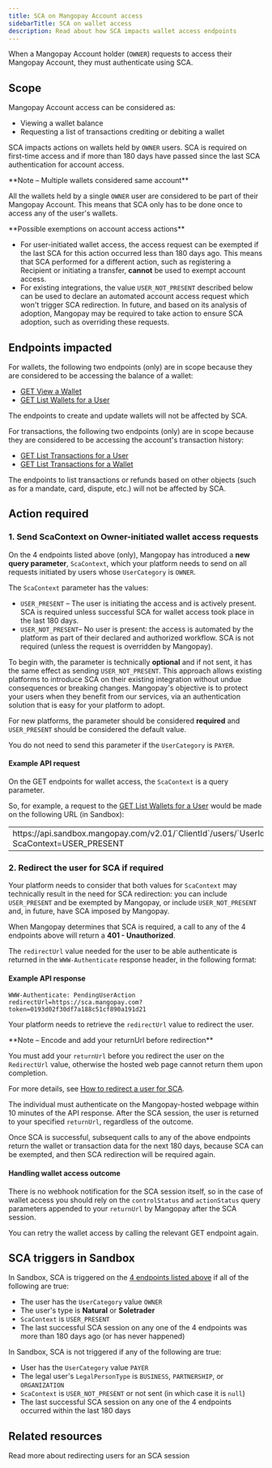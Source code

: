 ```yaml
---
title: SCA on Mangopay Account access 
sidebarTitle: SCA on wallet access
description: Read about how SCA impacts wallet access endpoints
---
```


When a Mangopay Account holder (`OWNER`) requests to access their Mangopay Account, they must authenticate using SCA. 

## Scope

Mangopay Account access can be considered as:

- Viewing a wallet balance
- Requesting a list of transactions crediting or debiting a wallet

SCA impacts actions on wallets held by `OWNER` users. SCA is required on first-time access and if more than 180 days have passed since the last SCA authentication for account access.

<Note>
**Note – Multiple wallets considered same account**

All the wallets held by a single `OWNER` user are considered to be part of their Mangopay Account. This means that SCA only has to be done once to access any of the user's wallets. 
</Note>

<Info>
**Possible exemptions on account access actions**

- For user-initiated wallet access, the access request can be exempted if the last SCA for this action occurred less than 180 days ago. This means that SCA performed for a different action, such as registering a Recipient or initiating a transfer, **cannot** be used to exempt account access.
- For existing integrations, the value `USER_NOT_PRESENT` described below can be used to declare an automated account access request which won't trigger SCA redirection. In future, and based on its analysis of adoption, Mangopay may be required to take action to ensure SCA adoption, such as overriding these requests.
</Info>


## Endpoints impacted

For wallets, the following two endpoints (only) are in scope because they are considered to be accessing the balance of a wallet: 

- [GET View a Wallet](/api-reference/wallets/view-wallet)
- [GET List Wallets for a User](/api-reference/wallets/list-wallets-user)

The endpoints to create and update wallets will not be affected by SCA.

For transactions, the following two endpoints (only) are in scope because they are considered to be accessing the account's transaction history:

- [GET List Transactions for a User](/api-reference/transactions/list-transactions-user)
- [GET List Transactions for a Wallet](/api-reference/transactions/list-transactions-wallet)

The endpoints to list transactions or refunds based on other objects (such as for a mandate, card, dispute, etc.) will not be affected by SCA.

## Action required

### 1. Send ScaContext on Owner-initiated wallet access requests

On the 4 endpoints listed above (only), Mangopay has introduced a **new query parameter**, `ScaContext`, which your platform needs to send on all requests initiated by users whose `UserCategory` is `OWNER`.

The `ScaContext` parameter has the values:

- `USER_PRESENT` – The user is initiating the access and is actively present. SCA is required unless successful SCA for wallet access took place in the last 180 days.
- `USER_NOT_PRESENT`– No user is present: the access is automated by the platform as part of their declared and authorized workflow. SCA is not required (unless the request is overridden by Mangopay).

To begin with, the parameter is technically **optional** and if not sent, it has the same effect as sending `USER_NOT_PRESENT`. This approach allows existing platforms to introduce SCA on their existing integration without undue consequences or breaking changes. Mangopay's objective is to protect your users when they benefit from our services, via an authentication solution that is easy for your platform to adopt.

For new platforms, the parameter should be considered **required** and `USER_PRESENT` should be considered the default value. 

You do not need to send this parameter if the `UserCategory` is `PAYER`.

#### Example API request

On the GET endpoints for wallet access, the `ScaContext` is a query parameter.

So, for example, a request to the [GET List Wallets for a User](/api-reference/wallets/list-wallets-user) would be made on the following URL (in Sandbox):

<table>
<tbody>
<tr>
<td class="table-content no-borders">
https<span>://</span>api.sandbox.mangopay.com/v2.01/`ClientId`/users/`UserId`/wallets?ScaContext=USER_PRESENT
</td>
</tr>
</tbody>
</table> 

### 2. Redirect the user for SCA if required 

Your platform needs to consider that both values for `ScaContext` may technically result in the need for SCA redirection: you can include `USER_PRESENT` and be exempted by Mangopay, or include `USER_NOT_PRESENT` and, in future, have SCA imposed by Mangopay.

When Mangopay determines that SCA is required, a call to any of the 4 endpoints above will return a **401 - Unauthorized**. 

The `redirectUrl` value needed for the user to be able authenticate is returned in the `WWW-Authenticate` response header, in the following format: 

#### Example API response

```HTTP 401 response header
WWW-Authenticate: PendingUserAction redirectUrl=https://sca.mangopay.com?token=0193d02f30df7a188c51cf890a191d21 
```

Your platform needs to retrieve the `redirectUrl` value to redirect the user.

<Note>
**Note – Encode and add your returnUrl before redirection**

You must add your `returnUrl` before you redirect the user on the `RedirectUrl` value, otherwise the hosted web page cannot return them upon completion.

For more details, see [How to redirect a user for SCA](/guides/sca/session#how-to-redirect-a-user-for-sca).
</Note>

The individual must authenticate on the Mangopay-hosted webpage within 10 minutes of the API response. After the SCA session, the user is returned to your specified `returnUrl`, regardless of the outcome.

Once SCA is successful, subsequent calls to any of the above endpoints return the wallet or transaction data for the next 180 days, because SCA can be exempted, and then SCA redirection will be required again.

#### Handling wallet access outcome

There is no webhook notification for the SCA session itself, so in the case of wallet access you should rely on the `controlStatus` and `actionStatus` query parameters appended to your `returnUrl` by Mangopay after the SCA session.

You can retry the wallet access by calling the relevant GET endpoint again.

## SCA triggers in Sandbox

In Sandbox, SCA is triggered on the [4 endpoints listed above](#endpoints-impacted) if all of the following are true:
- The user has the `UserCategory` value `OWNER`  
- The user's type is **Natural** or **Soletrader** 
- `ScaContext` is `USER_PRESENT`
- The last successful SCA session on any one of the 4 endpoints was more than 180 days ago (or has never happened)

In Sandbox, SCA is not triggered if any of the following are true:
- User has the `UserCategory` value `PAYER`
- The legal user's `LegalPersonType` is `BUSINESS`, `PARTNERSHIP`, or `ORGANIZATION`
- `ScaContext` is `USER_NOT_PRESENT` or not sent (in which case it is `null`)
- The last successful SCA session on any one of the 4 endpoints occurred within the last 180 days

## Related resources

<CardGroup cols={2}>
<Card
  title="SCA session"
  href="/guides/sca/session"
>
Read more about redirecting users for an SCA session
</Card>
</CardGroup>